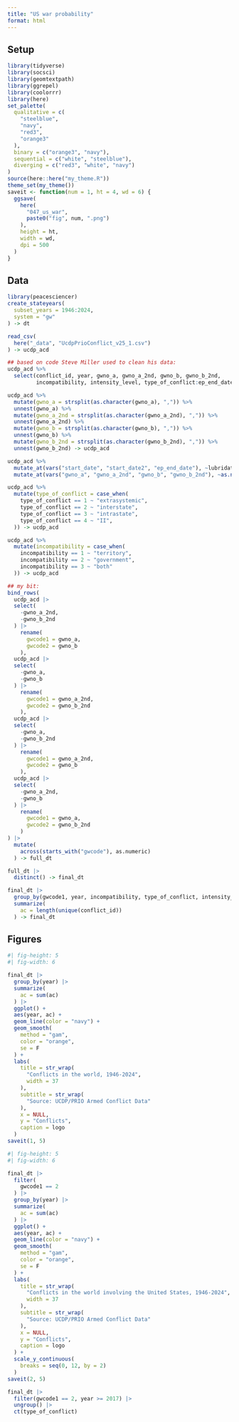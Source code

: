 ```yaml
---
title: "US war probability"
format: html
---
```


## Setup

```r
library(tidyverse)
library(socsci)
library(geomtextpath)
library(ggrepel)
library(coolorrr)
library(here)
set_palette(
  qualitative = c(
    "steelblue",
    "navy",
    "red3",
    "orange3"
  ),
  binary = c("orange3", "navy"),
  sequential = c("white", "steelblue"),
  diverging = c("red3", "white", "navy")
)
source(here::here("my_theme.R"))
theme_set(my_theme())
saveit <- function(num = 1, ht = 4, wd = 6) {
  ggsave(
    here(
      "047_us_war",
      paste0("fig", num, ".png")
    ),
    height = ht,
    width = wd,
    dpi = 500
  )
}
```


## Data

```r
library(peacesciencer)
create_stateyears(
  subset_years = 1946:2024,
  system = "gw"
) -> dt

read_csv(
  here("_data", "UcdpPrioConflict_v25_1.csv")
) -> ucdp_acd

## based on code Steve Miller used to clean his data:
ucdp_acd %>%
  select(conflict_id, year, gwno_a, gwno_a_2nd, gwno_b, gwno_b_2nd,
         incompatibility, intensity_level, type_of_conflict:ep_end_date) -> ucdp_acd

ucdp_acd %>%
  mutate(gwno_a = strsplit(as.character(gwno_a), ",")) %>%
  unnest(gwno_a) %>%
  mutate(gwno_a_2nd = strsplit(as.character(gwno_a_2nd), ",")) %>%
  unnest(gwno_a_2nd) %>%
  mutate(gwno_b = strsplit(as.character(gwno_b), ",")) %>%
  unnest(gwno_b) %>%
  mutate(gwno_b_2nd = strsplit(as.character(gwno_b_2nd), ",")) %>%
  unnest(gwno_b_2nd) -> ucdp_acd

ucdp_acd %>%
  mutate_at(vars("start_date", "start_date2", "ep_end_date"), ~lubridate::ymd(.)) %>%
  mutate_at(vars("gwno_a", "gwno_a_2nd", "gwno_b", "gwno_b_2nd"), ~as.numeric(.)) -> ucdp_acd

ucdp_acd %>%
  mutate(type_of_conflict = case_when(
    type_of_conflict == 1 ~ "extrasystemic",
    type_of_conflict == 2 ~ "interstate",
    type_of_conflict == 3 ~ "intrastate",
    type_of_conflict == 4 ~ "II",
  )) -> ucdp_acd

ucdp_acd %>%
  mutate(incompatibility = case_when(
    incompatibility == 1 ~ "territory",
    incompatibility == 2 ~ "government",
    incompatibility == 3 ~ "both"
  )) -> ucdp_acd

## my bit:
bind_rows(
  ucdp_acd |>
  select(
    -gwno_a_2nd, 
    -gwno_b_2nd
  ) |>
    rename(
      gwcode1 = gwno_a,
      gwcode2 = gwno_b
    ),
  ucdp_acd |>
  select(
    -gwno_a, 
    -gwno_b
  ) |>
    rename(
      gwcode1 = gwno_a_2nd,
      gwcode2 = gwno_b_2nd
    ),
  ucdp_acd |>
  select(
    -gwno_a, 
    -gwno_b_2nd
  ) |>
    rename(
      gwcode1 = gwno_a_2nd,
      gwcode2 = gwno_b
    ),
  ucdp_acd |>
  select(
    -gwno_a_2nd, 
    -gwno_b
  ) |>
    rename(
      gwcode1 = gwno_a,
      gwcode2 = gwno_b_2nd
    )
) |>
  mutate(
    across(starts_with("gwcode"), as.numeric)
  ) -> full_dt

full_dt |>
  distinct() -> final_dt

final_dt |>
  group_by(gwcode1, year, incompatibility, type_of_conflict, intensity_level) |>
  summarize(
    ac = length(unique(conflict_id))
  ) -> final_dt
```

## Figures

```r
#| fig-height: 5
#| fig-width: 6

final_dt |>
  group_by(year) |>
  summarize(
    ac = sum(ac)
  ) |>
  ggplot() +
  aes(year, ac) +
  geom_line(color = "navy") +
  geom_smooth(
    method = "gam",
    color = "orange",
    se = F
  ) +
  labs(
    title = str_wrap(
      "Conflicts in the world, 1946-2024",
      width = 37
    ),
    subtitle = str_wrap(
      "Source: UCDP/PRIO Armed Conflict Data"
    ),
    x = NULL,
    y = "Conflicts",
    caption = logo
  )
saveit(1, 5)
```

```r
#| fig-height: 5
#| fig-width: 6

final_dt |>
  filter(
    gwcode1 == 2
  ) |>
  group_by(year) |>
  summarize(
    ac = sum(ac)
  ) |>
  ggplot() +
  aes(year, ac) +
  geom_line(color = "navy") +
  geom_smooth(
    method = "gam",
    color = "orange",
    se = F
  ) +
  labs(
    title = str_wrap(
      "Conflicts in the world involving the United States, 1946-2024",
      width = 37
    ),
    subtitle = str_wrap(
      "Source: UCDP/PRIO Armed Conflict Data"
    ),
    x = NULL,
    y = "Conflicts",
    caption = logo
  ) +
  scale_y_continuous(
    breaks = seq(0, 12, by = 2)
  )
saveit(2, 5)
```

```r
final_dt |>
  filter(gwcode1 == 2, year >= 2017) |>
  ungroup() |>
  ct(type_of_conflict)
```

